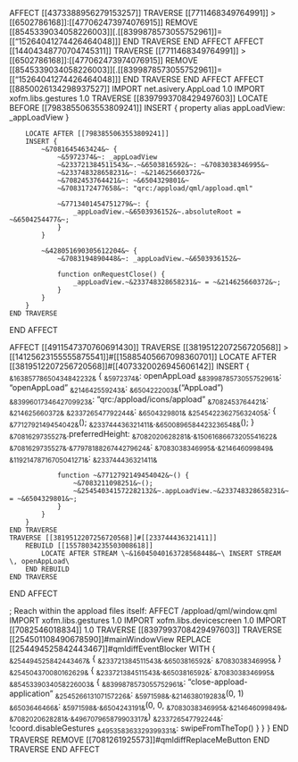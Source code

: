 AFFECT [[4373388956279153257]]
    TRAVERSE [[7711468349764991]] > [[6502786168]]:[[477062473974076915]]
        REMOVE [[8545339034058226003]][.[[8399878573055752961]]=[["15264041274426464048]]]
    END TRAVERSE
END AFFECT
AFFECT [[14404348770704745311]]
    TRAVERSE [[7711468349764991]] > [[6502786168]]:[[477062473974076915]]
        REMOVE [[8545339034058226003]][.[[8399878573055752961]]=[["15264041274426464048]]]
    END TRAVERSE
END AFFECT
AFFECT [[8850026134298937527]]
    IMPORT net.asivery.AppLoad 1.0
    IMPORT xofm.libs.gestures 1.0
    TRAVERSE [[8397993708429497603]]
        LOCATE BEFORE [[7983855063553809241]]
        INSERT { property alias appLoadView: _appLoadView }

        LOCATE AFTER [[7983855063553809241]]
        INSERT {
            ~&7081645463424&~ {
                ~&5972374&~: _appLoadView
                ~&233721384511543&~.~&6503816592&~: ~&7083038346995&~
                ~&233748328658231&~: ~&214625660372&~
                ~&7082453764421&~: ~&6504329801&~
                ~&7083172477658&~: "qrc:/appload/qml/appload.qml"

                ~&7713401454751279&~: {
                    _appLoadView.~&6503936152&~.absoluteRoot = ~&6504254477&~;
                }
            }

            ~&428051690305612204&~ {
                ~&7083194890448&~: _appLoadView.~&6503936152&~

                function onRequestClose() {
                    _appLoadView.~&233748328658231&~ = ~&214625660372&~;
                }
            }
        }
    END TRAVERSE
END AFFECT

AFFECT [[4911547370760691430]]
    TRAVERSE [[3819512207256720568]] > [[14125623155555875541]]#[[15885405667098360701]]
        LOCATE AFTER [[3819512207256720568]]#[[4073320026945606142]]
        INSERT {
            ~&16385778650434842232&~ {
                ~&5972374&~: openAppLoad
                ~&8399878573055752961&~: "openAppLoad"
                ~&214642559243&~: ~&6504222003&~("AppLoad")
                ~&8399601734642709923&~: "qrc:/appload/icons/appload"
                ~&7082453764421&~: ~&214625660372&~
                ~&233726547792244&~: ~&6504329801&~
                ~&254542236275632405&~: {
                    ~&7712792149454042&~();
                    ~&233744436321411&~.~&6500896584423236548&~();
                }
                ~&7081629735527&~.preferredHeight: ~&7082020628281&~.~&15061686673205541622&~
                ~&7081629735527&~.~&7797818826744279624&~: ~&7083038346995&~.~&214646099849&~
                ~&11921478716705041271&~: ~&233744436321411&~

                function ~&7712792149454042&~() {
                    ~&7083211098251&~();
                    ~&254540341572282132&~.appLoadView.~&233748328658231&~ = ~&6504329801&~;
                }
            }
        }
    END TRAVERSE
    TRAVERSE [[3819512207256720568]]#[[233744436321411]]
        REBUILD [[15578034235503008618]]
            LOCATE AFTER STREAM \~&16045040163728568448&~\ INSERT STREAM \, openAppLoad\
        END REBUILD
    END TRAVERSE
END AFFECT


; Reach within the appload files itself:
AFFECT /appload/qml/window.qml
    IMPORT xofm.libs.gestures 1.0
    IMPORT xofm.libs.devicescreen 1.0
    IMPORT [[7082546018834]] 1.0
    TRAVERSE [[8397993708429497603]]
        TRAVERSE [[254501108490678590]]#mainWindowView
            REPLACE [[254494525842443467]]#qmldiffEventBlocker WITH {
                ~&254494525842443467&~ {
                    ~&233721384511543&~.~&6503816592&~: ~&7083038346995&~
                }
                ~&254504370080162629&~ {
                    ~&233721384511543&~.~&6503816592&~: ~&7083038346995&~
                    ~&8545339034058226003&~ {
                        ~&8399878573055752961&~: "close-appload-application"
                        ~&254526613107157226&~: ~&5971598&~.~&214638019283&~(0, 1)
                        ~&6503646466&~: ~&5971598&~.~&6504243191&~(0, 0, ~&7083038346995&~.~&214646099849&~, ~&7082020628281&~.~&496707965879903317&~)
                        ~&233726547792244&~: !coord.disableGestures
                        ~&495358363329399331&~: swipeFromTheTop()
                    }
                }
            }
        END TRAVERSE
        REMOVE [[7081261925573]]#qmldiffReplaceMeButton
    END TRAVERSE
END AFFECT
